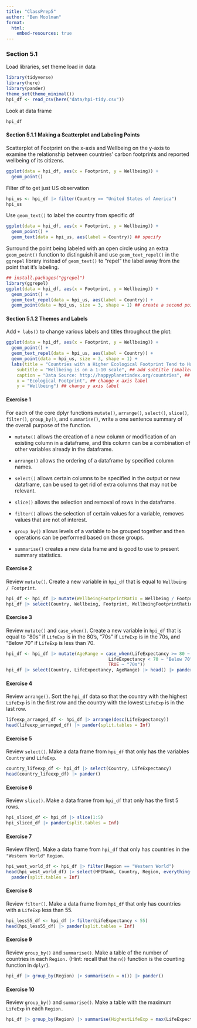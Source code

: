 ```yaml
---
title: "ClassPrep5"
author: "Ben Moolman"
format:
  html:
    embed-resources: true
---
```


### Section 5.1

Load libraries, set theme load in data
```r
library(tidyverse)
library(here)
library(pander)
theme_set(theme_minimal())
hpi_df <- read_csv(here("data/hpi-tidy.csv"))
```

Look at data frame
```r
hpi_df
```

#### Section 5.1.1 Making a Scatterplot and Labeling Points

Scatterplot of Footprint on the x-axis and Wellbeing on the y-axis to examine the relationship between countries’ carbon footprints and reported wellbeing of its citizens.
```r
ggplot(data = hpi_df, aes(x = Footprint, y = Wellbeing)) +
  geom_point()
```

Filter df to get just US observation
```r
hpi_us <- hpi_df |> filter(Country == "United States of America")
hpi_us
```

Use `geom_text()` to label the country from specific df
```r
ggplot(data = hpi_df, aes(x = Footprint, y = Wellbeing)) +
  geom_point() +
  geom_text(data = hpi_us, aes(label = Country)) ## specify
```

Surround the point being labeled with an open circle using an extra `geom_point()` function to distinguish it and use `geom_text_repel()` in the `ggrepel` library instead of `geom_text()` to “repel” the label away from the point that it’s labeling.
```r
## install.packages("ggrepel")
library(ggrepel)
ggplot(data = hpi_df, aes(x = Footprint, y = Wellbeing)) +
  geom_point() +
  geom_text_repel(data = hpi_us, aes(label = Country)) +
  geom_point(data = hpi_us, size = 3, shape = 1) ## create a second point that is an open
```

#### Section 5.1.2 Themes and Labels

Add `+ labs()` to change various labels and titles throughout the plot:
```r
ggplot(data = hpi_df, aes(x = Footprint, y = Wellbeing)) +
  geom_point() +
  geom_text_repel(data = hpi_us, aes(label = Country)) +
  geom_point(data = hpi_us, size = 3, shape = 1) +
  labs(title = "Countries with a Higher Ecological Footprint Tend to Have Citizens with Higher Wellbeing", ## add title
    subtitle = "Wellbeing is on a 1-10 scale", ## add subtitle (smaller text size than the title)
    caption = "Data Source: http://happyplanetindex.org/countries", ## add caption to the bottom of the figure
    x = "Ecological Footprint", ## change x axis label
    y = "Wellbeing") ## change y axis label
```

#### Exercise 1

For each of the core dplyr functions `mutate()`, `arrange()`, `select()`, `slice()`, `filter()`, `group_by()`, and `summarise()`, write a one sentence summary of the overall purpose of the function.

  * `mutate()` allows the creation of a new column or modification of an existing column in a dataframe, and this column can be a combination of other variables already in the dataframe.
    
  * `arrange()` allows the ordering of a dataframe by specified column names.
  
  * `select()` allows certain columns to be specified in the output or new dataframe, can be used to get rid of extra columns that may not be relevant.
  
  * `slice()` allows the selection and removal of rows in the dataframe.
  
  * `filter()` allows the selection of certain values for a variable, removes values that are not of interest.
  
  * `group_by()` allows levels of a variable to be grouped together and then operations can be performed based on those groups.
  
  * `summarise()` creates a new data frame and is good to use to present summary statistics.

#### Exercise 2

Review `mutate()`. Create a new variable in `hpi_df` that is equal to `Wellbeing / Footprint`.

```r
hpi_df <- hpi_df |> mutate(WellbeingFootprintRatio = Wellbeing / Footprint)
hpi_df |> select(Country, Wellbeing, Footprint, WellbeingFootprintRatio) |> head() |> pander()
```

#### Exercise 3

Review `mutate()` and `case_when()`. Create a new variable in `hpi_df` that is equal to "80s" if `LifeExp` is in the 80’s, "70s" if `LifeExp` is in the 70s, and "Below 70" if `LifeExp` is less than 70.

```r
hpi_df <- hpi_df |> mutate(AgeRange = case_when(LifeExpectancy >= 80 ~ "80s",
                                       LifeExpectancy < 70 ~ "Below 70",
                                       TRUE ~ "70s"))
hpi_df |> select(Country, LifeExpectancy, AgeRange) |> head() |> pander()
```

#### Exercise 4

Review `arrange()`. Sort the `hpi_df` data so that the country with the highest `LifeExp` is in the first row and the country with the lowest `LifeExp` is in the last row.

```r
lifeexp_arranged_df <- hpi_df |> arrange(desc(LifeExpectancy))
head(lifeexp_arranged_df) |> pander(split.tables = Inf)
```

#### Exercise 5

Review `select()`. Make a data frame from `hpi_df` that only has the variables `Country` and `LifeExp`.

```r
country_lifeexp_df <- hpi_df |> select(Country, LifeExpectancy)
head(country_lifeexp_df) |> pander()
```

#### Exercise 6

Review `slice()`. Make a data frame from `hpi_df` that only has the first 5 rows.

```r
hpi_sliced_df <- hpi_df |> slice(1:5)
hpi_sliced_df |> pander(split.tables = Inf)
```


#### Exercise 7

Review filter(). Make a data frame from `hpi_df` that only has countries in the `"Western World"` `Region`.

```r
hpi_west_world_df <- hpi_df |> filter(Region == "Western World")
head(hpi_west_world_df) |> select(HPIRank, Country, Region, everything()) |>
  pander(split.tables = Inf)
```

#### Exercise 8

Review `filter()`. Make a data frame from `hpi_df` that only has countries with a `LifeExp` less than 55.

```r
hpi_less55_df <- hpi_df |> filter(LifeExpectancy < 55)
head(hpi_less55_df) |> pander(split.tables = Inf)
```

#### Exercise 9

Review `group_by()` and `summarise()`. Make a table of the number of countries in each `Region.` (Hint: recall that the `n()` function is the counting function in `dplyr`).

```r
hpi_df |> group_by(Region) |> summarise(n = n()) |> pander()
```

#### Exercise 10

Review `group_by()` and `summarise()`. Make a table with the maximum `LifeExp` in each `Region.`

```r
hpi_df |> group_by(Region) |> summarise(HighestLifeExp = max(LifeExpectancy)) |> pander()
```